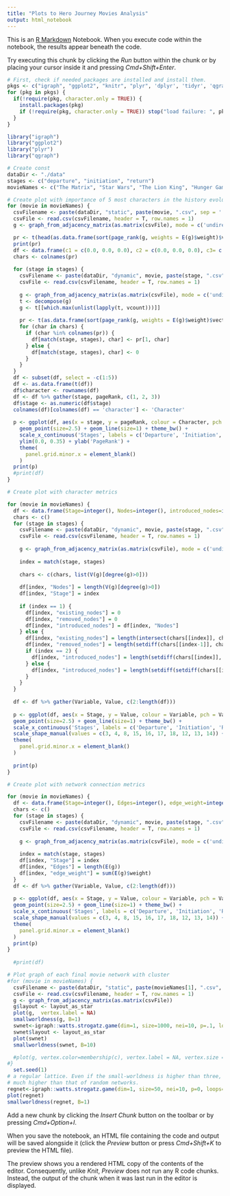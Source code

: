 ```yaml
---
title: "Plots to Hero Journey Movies Analysis"
output: html_notebook
---
```


This is an [R Markdown](http://rmarkdown.rstudio.com) Notebook. When you execute code within the notebook, the results appear beneath the code. 

Try executing this chunk by clicking the *Run* button within the chunk or by placing your cursor inside it and pressing *Cmd+Shift+Enter*. 

```r
# First, check if needed packages are installed and install them.
pkgs <- c("igraph", "ggplot2", "knitr", "plyr", 'dplyr', 'tidyr', 'qgraph')
for (pkg in pkgs) {
  if(!require(pkg, character.only = TRUE)) {
    install.packages(pkg)
    if (!require(pkg, character.only = TRUE)) stop("load failure: ", pkg)
  }
}

library("igraph")
library("ggplot2")
library("plyr")
library("qgraph")

# Create const
dataDir <- "./data"
stages <- c("departure", "initiation", "return")
movieNames <- c("The Matrix", "Star Wars", "The Lion King", "Hunger Games")
```

```r
# Create plot with importance of 5 most characters in the history evolution
for (movie in movieNames) {
  csvFilename <- paste(dataDir, "static", paste(movie, ".csv", sep = ''), sep = '/')
  csvFile <- read.csv(csvFilename, header = T, row.names = 1)
  g <- graph_from_adjacency_matrix(as.matrix(csvFile), mode = c('undirected'), weighted = T)

  pr <- t(head(as.data.frame(sort(page_rank(g, weights = E(g)$weight)$vector, decreasing = T)), 5))
  print(pr)
  df <- data.frame(c1 = c(0.0, 0.0, 0.0), c2 = c(0.0, 0.0, 0.0), c3= c(0.0, 0.0, 0.0), c4 = c(0.0, 0.0, 0.0), c5 = c(0.0, 0.0, 0.0))
  chars <- colnames(pr)
    
  for (stage in stages) {
    csvFilename <- paste(dataDir, "dynamic", movie, paste(stage, ".csv", sep = ''), sep = '/')
    csvFile <- read.csv(csvFilename, header = T, row.names = 1)
    
    g <- graph_from_adjacency_matrix(as.matrix(csvFile), mode = c('undirected'), weighted = T)
    t <- decompose(g)
    g <- t[[which.max(unlist(lapply(t, vcount)))]]
    
    pr <- t(as.data.frame(sort(page_rank(g, weights = E(g)$weight)$vector, decreasing = T)))
    for (char in chars) {
      if (char %in% colnames(pr)) {
        df[match(stage, stages), char] <- pr[1, char]
      } else {
        df[match(stage, stages), char] <- 0
      }
    }
  }
  df <- subset(df, select = -c(1:5))
  df <- as.data.frame(t(df))
  df$character <- rownames(df)
  df <- df %>% gather(stage, pageRank, c(1, 2, 3))
  df$stage <- as.numeric(df$stage)
  colnames(df)[colnames(df) == 'character'] <- 'Character'
  
  p <- ggplot(df, aes(x = stage, y = pageRank, colour = Character, pch = Character, group = Character)) +
    geom_point(size=2.5) + geom_line(size=1) + theme_bw() + 
    scale_x_continuous('Stages', labels = c('Departure', 'Initiation', 'Return'), breaks = c(1,2,3)) + 
    ylim(0.0, 0.35) + ylab('PageRank') +
    theme(
      panel.grid.minor.x = element_blank()
    )
  print(p)
  #print(df)
}
```

```r
# Create plot with character metrics

for (movie in movieNames) {
  df <- data.frame(Stage=integer(), Nodes=integer(), introduced_nodes=integer(), removed_nodes=integer(), existing_nodes = integer())
  chars <- c()
  for (stage in stages) {
    csvFilename <- paste(dataDir, "dynamic", movie, paste(stage, ".csv", sep = ''), sep = '/')
    csvFile <- read.csv(csvFilename, header = T, row.names = 1)
    
    g <- graph_from_adjacency_matrix(as.matrix(csvFile), mode = c('undirected'), weighted = T)
    
    index = match(stage, stages)
    
    chars <- c(chars, list(V(g)[degree(g)>0]))
    
    df[index, "Nodes"] = length(V(g)[degree(g)>0])
    df[index, "Stage"] = index
    
    if (index == 1) {
      df[index, "existing_nodes"] = 0
      df[index, "removed_nodes"] = 0
      df[index, "introduced_nodes"] = df[index, "Nodes"]
    } else {
      df[index, "existing_nodes"] = length(intersect(chars[[index]], chars[[index-1]]))
      df[index, "removed_nodes"] = length(setdiff(chars[[index-1]], chars[[index]]))
      if (index == 2) {
        df[index, "introduced_nodes"] = length(setdiff(chars[[index]], chars[[index-1]]))
      } else {
        df[index, "introduced_nodes"] = length(setdiff(setdiff(chars[[index]], chars[[index-1]]), setdiff(chars[[index]], chars[[index-2]])))
      }
    }
  }
  
  df <- df %>% gather(Variable, Value, c(2:length(df)))
  
  p <- ggplot(df, aes(x = Stage, y = Value, colour = Variable, pch = Variable, group = Variable)) +
  geom_point(size=2.5) + geom_line(size=1) + theme_bw() + 
  scale_x_continuous('Stages', labels = c('Departure', 'Initiation', 'Return'), breaks = c(1,2,3)) +
  scale_shape_manual(values = c(3, 4, 8, 15, 16, 17, 18, 12, 13, 14)) + ylim(0, max(df$Value))
  theme(
    panel.grid.minor.x = element_blank()
  )
  
  print(p)
}
```


```r
# Create plot with network connection metrics

for (movie in movieNames) {
  df <- data.frame(Stage=integer(), Edges=integer(), edge_weight=integer())
  chars <- c()
  for (stage in stages) {
    csvFilename <- paste(dataDir, "dynamic", movie, paste(stage, ".csv", sep = ''), sep = '/')
    csvFile <- read.csv(csvFilename, header = T, row.names = 1)
    
    g <- graph_from_adjacency_matrix(as.matrix(csvFile), mode = c('undirected'), weighted = T)
    
    index = match(stage, stages)
    df[index, "Stage"] = index
    df[index, "Edges"] = length(E(g))
    df[index, "edge_weight"] = sum(E(g)$weight)
  }
  df <- df %>% gather(Variable, Value, c(2:length(df)))
  
  p <- ggplot(df, aes(x = Stage, y = Value, colour = Variable, pch = Variable, group = Variable)) +
  geom_point(size=2.5) + geom_line(size=1) + theme_bw() + 
  scale_x_continuous('Stages', labels = c('Departure', 'Initiation', 'Return'), breaks = c(1,2,3)) +
  scale_shape_manual(values = c(3, 4, 8, 15, 16, 17, 18, 12, 13, 14)) + ylim(0, 200)
  theme(
    panel.grid.minor.x = element_blank()
  )
  print(p)
}
  
  #print(df)
```


```r
# Plot graph of each final movie network with cluster
#for (movie in movieNames) {
  csvFilename <- paste(dataDir, "static", paste(movieNames[1], ".csv", sep = ''), sep = '/')
  csvFile <- read.csv(csvFilename, header = T, row.names = 1)
  g <- graph_from_adjacency_matrix(as.matrix(csvFile))
  g$layout <- layout_as_star
  plot(g,  vertex.label = NA)
  smallworldness(g, B=1)
  swnet<-igraph::watts.strogatz.game(dim=1, size=1000, nei=10, p=.1, loops=FALSE, multiple=FALSE)
  swnet$layout <- layout_as_star
  plot(swnet)
  smallworldness(swnet, B=10)

  #plot(g, vertex.color=membership(c), vertex.label = NA, vertex.size = 10)
#}
  set.seed(1)
# a regular lattice. Even if the small-worldness is higher than three, the average path length is 
# much higher than that of random networks.
regnet<-igraph::watts.strogatz.game(dim=1, size=50, nei=10, p=0, loops=FALSE, multiple=FALSE)
plot(regnet)
smallworldness(regnet, B=1)
```

Add a new chunk by clicking the *Insert Chunk* button on the toolbar or by pressing *Cmd+Option+I*.

When you save the notebook, an HTML file containing the code and output will be saved alongside it (click the *Preview* button or press *Cmd+Shift+K* to preview the HTML file). 

The preview shows you a rendered HTML copy of the contents of the editor. Consequently, unlike *Knit*, *Preview* does not run any R code chunks. Instead, the output of the chunk when it was last run in the editor is displayed.

